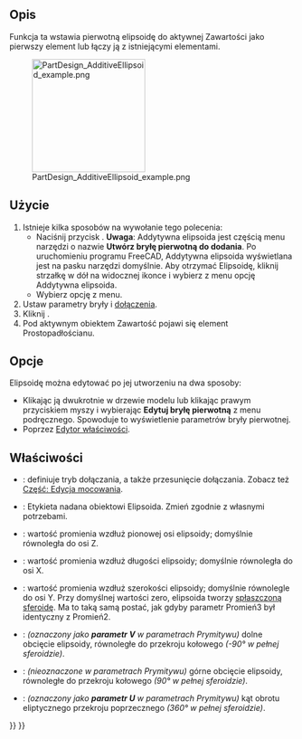 <languages/>

{{Docnav/pl
|[[PartDesign_AdditiveCone/pl|Addytywny stożek]]
|[[PartDesign_AdditiveTorus/pl|Addytywny torus]]
|[[PartDesign_Workbench/pl|środowisko pracy Projekt Części]]
|IconL=PartDesign_AdditiveCone.svg
|IconR=PartDesign_AdditiveTorus.svg
|IconC=Workbench_PartDesign.svg
}}

{{GuiCommand/pl
|Name=PartDesign AdditiveEllipsoid
|Name/pl=Projekt Części: Addytywna elipsoida
|MenuLocation=Projekt Części → Utwórz cechę przez dodanie → Addytywna elipsoida
|Workbenches=[[PartDesign_Workbench/pl|Projekt Części]]
|Version=0.17
|SeeAlso=[[PartDesign_CompPrimitiveAdditive/pl|Komponent bryła pierwotna do dodania]], [[PartDesign_SubtractiveEllipsoid/pl|Subtraktywna elipsoida]]
}}

<span id="Description"></span>
==Opis==

Funkcja ta wstawia pierwotną elipsoidę do aktywnej Zawartości jako pierwszy element lub łączy ją z istniejącymi elementami.

[[File:PartDesign_AdditiveEllipsoid_example.png|200px]]

<span id="Usage"></span>
==Użycie==

# Istnieje kilka sposobów na wywołanie tego polecenia:
#* Naciśnij przycisk {{Button|[[File:PartDesign_AdditiveEllipsoid.svg|16px]] [[PartDesign_AdditiveEllipsoid/pl|Addytywna elipsoida]]}}. '''Uwaga''': Addytywna elipsoida jest częścią menu narzędzi o nazwie '''Utwórz bryłę pierwotną do dodania'''. Po uruchomieniu programu FreeCAD, Addytywna elipsoida wyświetlana jest na pasku narzędzi domyślnie. Aby otrzymać Elipsoidę, kliknij strzałkę w dół na widocznej ikonce i wybierz z menu opcję Addytywna elipsoida.
#* Wybierz opcję {{MenuCommand|Projekt Części → Utwórz bryłę pierwotną do dodania → [[Image:PartDesign_AdditiveEllipsoid.svg|16px]] Addytywna elipsoida}} z menu.
# Ustaw parametry bryły i [[Part_EditAttachment/pl|dołączenia]].
# Kliknij {{Button|OK}}.
# Pod aktywnym obiektem Zawartość pojawi się element Prostopadłościanu.

<span id="Options"></span>
==Opcje==

Elipsoidę można edytować po jej utworzeniu na dwa sposoby:
* Klikając ją dwukrotnie w drzewie modelu lub klikając prawym przyciskiem myszy i wybierając '''Edytuj bryłę pierwotną''' z menu podręcznego. Spowoduje to wyświetlenie parametrów bryły pierwotnej.
* Poprzez [[Property_editor/pl|Edytor właściwości]].

<span id="Properties"></span>
==Właściwości==

* {{PropertyData|Dołączenie}}: definiuje tryb dołączania, a także przesunięcie dołączania. Zobacz też [[Part_EditAttachment/pl|Część: Edycja mocowania]].
* {{PropertyData|Etykieta}}: Etykieta nadana obiektowi Elipsoida. Zmień zgodnie z własnymi potrzebami.
* {{PropertyData|Promień1}}: wartość promienia wzdłuż pionowej osi elipsoidy; domyślnie równoległa do osi Z.
* {{PropertyData|Promień2}}: wartość promienia wzdłuż długości elipsoidy; domyślnie równoległa do osi X.
* {{PropertyData|Promień3}}: wartość promienia wzdłuż szerokości elipsoidy; domyślnie równolegle do osi Y. Przy domyślnej wartości zero, elipsoida tworzy [https://en.wikipedia.org/wiki/Oblate_spheroid spłaszczoną sferoidę]. Ma to taką samą postać, jak gdyby parametr Promień3 był identyczny z Promień2.
* {{PropertyData|Kąt1}}: ''(oznaczony jako '''parametr V''' w parametrach Prymitywu)'' dolne obcięcie elipsoidy, równoległe do przekroju kołowego ''(-90° w pełnej sferoidzie)''.
* {{PropertyData|Kąt2}}: ''(nieoznaczone w parametrach Prymitywu)'' górne obcięcie elipsoidy, równoległe do przekroju kołowego ''(90° w pełnej sferoidzie)''.
* {{PropertyData|Kąt3}}: ''(oznaczony jako '''parametr U''' w parametrach Prymitywu)'' kąt obrotu eliptycznego przekroju poprzecznego ''(360° w pełnej sferoidzie)''.


{{Docnav/pl
|[[PartDesign_AdditiveCone/pl|Addytywny stożek]]
|[[PartDesign_AdditiveTorus/pl|Addytywny torus]]
|[[PartDesign_Workbench/pl|środowisko pracy Projekt Części]]
|IconL=PartDesign_AdditiveCone.svg
|IconR=PartDesign_AdditiveTorus.svg
|IconC=Workbench_PartDesign.svg
}}

{{PartDesign_Tools_navi{{#translation:}}}}
{{Userdocnavi{{#translation:}}}}